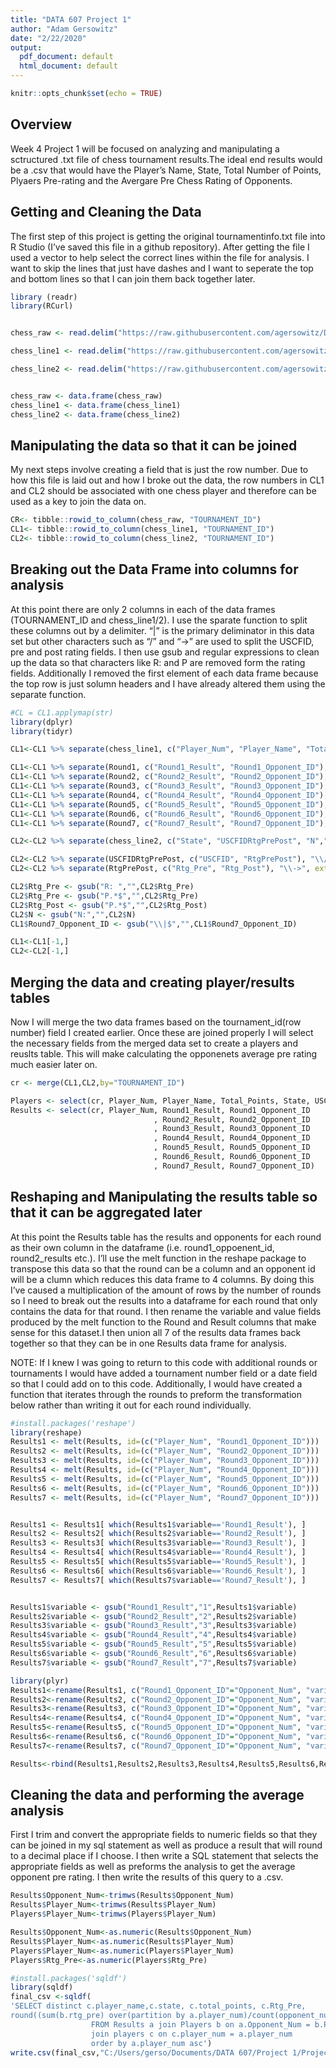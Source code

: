 ```yaml
---
title: "DATA 607 Project 1"
author: "Adam Gersowitz"
date: "2/22/2020"
output:
  pdf_document: default
  html_document: default
---
```


```r
knitr::opts_chunk$set(echo = TRUE)
```


## Overview

Week 4 Project 1 will be focused on analyzing and manipulating a sctructured .txt file of chess tournament results.The ideal end results would be a .csv that would have the Player's Name, State, Total Number of Points, Plyaers Pre-rating and the Avergare Pre Chess Rating of Opponents.

## Getting and Cleaning the Data
The first step of this project is getting the original tournamentinfo.txt file into R Studio (I've saved this file in a github repository). After getting the file I used a vector to help select the correct lines within the file for analysis. I want to skip the lines that just have dashes and I want to seperate the top and bottom lines so that I can join them back together later.


```r
library (readr)
library(RCurl)


chess_raw <- read.delim("https://raw.githubusercontent.com/agersowitz/Data-607-Datasets/master/tournamentinfo.txt",header=TRUE)[c(TRUE, TRUE, FALSE), ]

chess_line1 <- read.delim("https://raw.githubusercontent.com/agersowitz/Data-607-Datasets/master/tournamentinfo.txt",header=TRUE)[c(TRUE, FALSE, FALSE), ]

chess_line2 <- read.delim("https://raw.githubusercontent.com/agersowitz/Data-607-Datasets/master/tournamentinfo.txt",header=TRUE)[c(FALSE, TRUE, FALSE), ]


chess_raw <- data.frame(chess_raw)
chess_line1 <- data.frame(chess_line1)
chess_line2 <- data.frame(chess_line2)
```

## Manipulating the data so that it can be joined
My next steps involve creating a field that is just the row number. Due to how this file is laid out and how I broke out the data, the row numbers in CL1 and CL2 should be associated with one chess player and therefore can be used as a key to join the data on.

```r
CR<- tibble::rowid_to_column(chess_raw, "TOURNAMENT_ID")
CL1<- tibble::rowid_to_column(chess_line1, "TOURNAMENT_ID")
CL2<- tibble::rowid_to_column(chess_line2, "TOURNAMENT_ID")
```

## Breaking out the Data Frame into columns for analysis
At this point there are only 2 columns in each of the data frames (TOURNAMENT_ID and chess_line1/2). I use the sparate function to split these columns out by a delimiter. "|" is the primary deliminator in this data set but other characters such as "/" and "->" are used to split the USCFID, pre and post rating fields. I then use gsub and regular expressions to clean up the data so that characters like R: and P are removed form the rating fields. Additionally I removed the first element of each data frame because the top row is just solumn headers and I have already altered them using the separate function.

```r
#CL = CL1.applymap(str)
library(dplyr)
library(tidyr)

CL1<-CL1 %>% separate(chess_line1, c("Player_Num", "Player_Name", "Total_Points","Round1","Round2","Round3","Round4","Round5","Round6","Round7"), "\\|", extra = "merge")

CL1<-CL1 %>% separate(Round1, c("Round1_Result", "Round1_Opponent_ID"), " ", extra = "merge")
CL1<-CL1 %>% separate(Round2, c("Round2_Result", "Round2_Opponent_ID"), " ", extra = "merge")
CL1<-CL1 %>% separate(Round3, c("Round3_Result", "Round3_Opponent_ID"), " ", extra = "merge")
CL1<-CL1 %>% separate(Round4, c("Round4_Result", "Round4_Opponent_ID"), " ", extra = "merge")
CL1<-CL1 %>% separate(Round5, c("Round5_Result", "Round5_Opponent_ID"), " ", extra = "merge")
CL1<-CL1 %>% separate(Round6, c("Round6_Result", "Round6_Opponent_ID"), " ", extra = "merge")
CL1<-CL1 %>% separate(Round7, c("Round7_Result", "Round7_Opponent_ID"), " ", extra = "merge")

CL2<-CL2 %>% separate(chess_line2, c("State", "USCFIDRtgPrePost", "N","Bottom"), "\\|", extra = "merge")

CL2<-CL2 %>% separate(USCFIDRtgPrePost, c("USCFID", "RtgPrePost"), "\\/", extra = "merge")
CL2<-CL2 %>% separate(RtgPrePost, c("Rtg_Pre", "Rtg_Post"), "\\->", extra = "merge")

CL2$Rtg_Pre <- gsub("R: ","",CL2$Rtg_Pre)
CL2$Rtg_Pre <- gsub("P.*$","",CL2$Rtg_Pre)
CL2$Rtg_Post <- gsub("P.*$","",CL2$Rtg_Post)
CL2$N <- gsub("N:","",CL2$N)
CL1$Round7_Opponent_ID <- gsub("\\|$","",CL1$Round7_Opponent_ID)

CL1<-CL1[-1,]
CL2<-CL2[-1,]
```
## Merging the data and creating player/results tables
Now I will merge the two data frames based on the tournament_id(row number) field I created earlier. Once these are joined properly I will select the necessary fields from the merged data set to create a players and reuslts table. This will make calculating the opponenets average pre rating much easier later on.

```r
cr <- merge(CL1,CL2,by="TOURNAMENT_ID")

Players <- select(cr, Player_Num, Player_Name, Total_Points, State, USCFID, Rtg_Pre, Rtg_Post, N)
Results <- select(cr, Player_Num, Round1_Result, Round1_Opponent_ID
                                , Round2_Result, Round2_Opponent_ID
                                , Round3_Result, Round3_Opponent_ID
                                , Round4_Result, Round4_Opponent_ID
                                , Round5_Result, Round5_Opponent_ID
                                , Round6_Result, Round6_Opponent_ID
                                , Round7_Result, Round7_Opponent_ID)
```
## Reshaping and Manipulating the results table so that it can be aggregated later
At this point the Results table has the results and opponents for each round as their own column in the dataframe (i.e. round1_oppoenent_id, round2_results etc.). I'll use the melt function in the reshape package to transpose this data so that the round can be a column and an opponent id will be a clumn which reduces this data frame to 4 columns. By doing this I've caused a multiplication of the amount of rows by the number of rounds so I need to break out the results into a dataframe for each round that only contains the data for that round. I then rename the variable and value fields produced by the melt function to the Round and Result columns that make sense for this dataset.I then union all 7 of the results data frames back together so that they can be in one Results data frame for analysis.

NOTE: If I knew I was going to return to this code with additional rounds or tournaments I would have added a tournament number field or a date field so that I could add on to this code. Additionally, I would have created a function that iterates through the rounds to preform the transformation below rather than writing it out for each round individually.

```r

#install.packages('reshape')
library(reshape)
Results1 <- melt(Results, id=(c("Player_Num", "Round1_Opponent_ID")))
Results2 <- melt(Results, id=(c("Player_Num", "Round2_Opponent_ID")))
Results3 <- melt(Results, id=(c("Player_Num", "Round3_Opponent_ID")))
Results4 <- melt(Results, id=(c("Player_Num", "Round4_Opponent_ID")))
Results5 <- melt(Results, id=(c("Player_Num", "Round5_Opponent_ID")))
Results6 <- melt(Results, id=(c("Player_Num", "Round6_Opponent_ID")))
Results7 <- melt(Results, id=(c("Player_Num", "Round7_Opponent_ID")))


Results1 <- Results1[ which(Results1$variable=='Round1_Result'), ]
Results2 <- Results2[ which(Results2$variable=='Round2_Result'), ]
Results3 <- Results3[ which(Results3$variable=='Round3_Result'), ]
Results4 <- Results4[ which(Results4$variable=='Round4_Result'), ]
Results5 <- Results5[ which(Results5$variable=='Round5_Result'), ]
Results6 <- Results6[ which(Results6$variable=='Round6_Result'), ]
Results7 <- Results7[ which(Results7$variable=='Round7_Result'), ]


Results1$variable <- gsub("Round1_Result","1",Results1$variable)
Results2$variable <- gsub("Round2_Result","2",Results2$variable)
Results3$variable <- gsub("Round3_Result","3",Results3$variable)
Results4$variable <- gsub("Round4_Result","4",Results4$variable)
Results5$variable <- gsub("Round5_Result","5",Results5$variable)
Results6$variable <- gsub("Round6_Result","6",Results6$variable)
Results7$variable <- gsub("Round7_Result","7",Results7$variable)

library(plyr)
Results1<-rename(Results1, c("Round1_Opponent_ID"="Opponent_Num", "variable"="Round", "value"="Result"))
Results2<-rename(Results2, c("Round2_Opponent_ID"="Opponent_Num", "variable"="Round", "value"="Result"))
Results3<-rename(Results3, c("Round3_Opponent_ID"="Opponent_Num", "variable"="Round", "value"="Result"))
Results4<-rename(Results4, c("Round4_Opponent_ID"="Opponent_Num", "variable"="Round", "value"="Result"))
Results5<-rename(Results5, c("Round5_Opponent_ID"="Opponent_Num", "variable"="Round", "value"="Result"))
Results6<-rename(Results6, c("Round6_Opponent_ID"="Opponent_Num", "variable"="Round", "value"="Result"))
Results7<-rename(Results7, c("Round7_Opponent_ID"="Opponent_Num", "variable"="Round", "value"="Result"))

Results<-rbind(Results1,Results2,Results3,Results4,Results5,Results6,Results7)
```
## Cleaning the data and performing the average analysis
First I trim and convert the appropriate fields to numeric fields so that they can be joined in my sql statement as well as produce a result that will round to a decimal place if I choose. I then write a SQL statement that selects the appropriate fields as well as preforms the analysis to get the average opponent pre rating. I then write the results of this query to a .csv.

```r
Results$Opponent_Num<-trimws(Results$Opponent_Num)
Results$Player_Num<-trimws(Results$Player_Num)
Players$Player_Num<-trimws(Players$Player_Num)

Results$Opponent_Num<-as.numeric(Results$Opponent_Num)
Results$Player_Num<-as.numeric(Results$Player_Num)
Players$Player_Num<-as.numeric(Players$Player_Num)
Players$Rtg_Pre<-as.numeric(Players$Rtg_Pre)

#install.packages('sqldf')
library(sqldf)
final_csv <-sqldf(
'SELECT distinct c.player_name,c.state, c.total_points, c.Rtg_Pre, 
round((sum(b.rtg_pre) over(partition by a.player_num)/count(opponent_num) over (partition by a.player_num)),2) as AVG_Pre_Rtg_Opp
                  FROM Results a join Players b on a.Opponent_Num = b.Player_num
                  join players c on c.player_num = a.player_num
                  order by a.player_num asc')
write.csv(final_csv,"C:/Users/gerso/Documents/DATA 607/Project 1/Project 1 final dataset.csv", row.names = FALSE)



```


